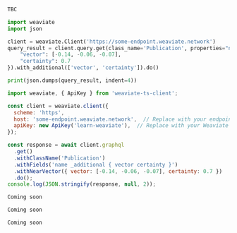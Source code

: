 
<Tabs groupId="languages">
<TabItem value="graphql" label="GraphQL">

```graphql
TBC
```

</TabItem>
<TabItem value="py" label="Python">

```python
import weaviate
import json

client = weaviate.Client('https://some-endpoint.weaviate.network')
query_result = client.query.get(class_name='Publication', properties="name").with_near_vector({
    "vector": [-0.14, -0.06, -0.07],
    "certainty": 0.7
}).with_additional(['vector', 'certainty']).do()

print(json.dumps(query_result, indent=4))
```

</TabItem>
<TabItem value="js" label="JavaScript/TypeScript">

```js
import weaviate, { ApiKey } from 'weaviate-ts-client';

const client = weaviate.client({
  scheme: 'https',
  host: 'some-endpoint.weaviate.network',  // Replace with your endpoint
  apiKey: new ApiKey('learn-weaviate'),  // Replace with your Weaviate API key
});

const response = await client.graphql
  .get()
  .withClassName('Publication')
  .withFields('name _additional { vector certainty }')
  .withNearVector({ vector: [-0.14, -0.06, -0.07], certainty: 0.7 })
  .do();
console.log(JSON.stringify(response, null, 2));
```

</TabItem>
<TabItem value="go" label="Go">

```go
Coming soon
```

</TabItem>
<TabItem value="java" label="Java">

```java
Coming soon
```

</TabItem>
<TabItem value="curl" label="Curl">

```bash
Coming soon
```

</TabItem>
</Tabs>
